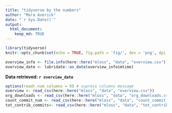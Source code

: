 ```yaml
---
title: "tidyverse by the numbers"
author: "Mara Averick"
date: "`r Sys.Date()`"
output: 
  html_document:
    keep_md: TRUE
---
```


```r
library(tidyverse)
knitr::opts_chunk$set(echo = TRUE, fig.path = 'fig/', dev = 'png', dpi = 300, fig.retina = 2)
```

```r
overview_info <- file.info(here::here("mloss", "data", "overview.csv"))
overview_date <- lubridate::as_date(overview_info$mtime)
```

__Data retrieved: `r overview_date`__

```r
options(readr.num_columns = 0) # supress columns message
overview <- read_csv(here::here("mloss", "data", "overview.csv"))
org_downloads <- read_csv(here::here("mloss", "data", "org_downloads.csv"))
count_commit_num <- read_csv(here::here("mloss", "data", "count_commit_num.csv"))
tot_contrib_commits<- read_csv(here::here("mloss", "data", "tot_contrib_commits.csv"))
```


